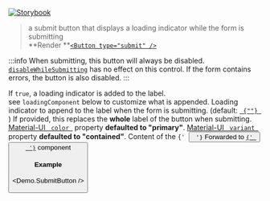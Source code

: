 
[![Storybook](https://img.shields.io/badge/Storybook-%23E06A8C?style=flat-square&logo=storybook&labelColor=%23ececec)](https://main--6193c82ff0559c003a4fdcba.chromatic.com?path=/story/form-controls-submitbutton--default-control)

> a submit button that displays a loading indicator while the form is submitting<br />
> **Render **[`<Button type="submit" />`](https://mui.com/components/buttons/)

:::info
When submitting, this button will always be disabled. [`disableWhileSubmitting`](/docs/Form/react-hook-form/api#props) has no effect on this control. If the form contains errors, the button is also disabled.
:::

<Props>
  <Prop icon="cf.png" name="displayLoading" type="boolean" defaultValue="true">
    If <code>true</code>, a loading indicator is added to the label.<br/>
    see <code>loadingComponent</code> below to customize what is appended.
  </Prop>

  <Prop icon="cf.png" name="loadingComponent" type="node" defaultValue="<CircularProgress />">
    Loading indicator to append to the label when the form is submitting. (default: <a href="https://mui.com/components/progress/#circular" target="_blank"><code> {"<CircularProgress />"} </code></a>)
  </Prop>

  <Prop icon="cf.png" name="alternateLoadingContent" type="node">
    If provided, this replaces the <strong>whole</strong> label of the button when submitting.
  </Prop>

  <Prop icon="mui.png" name="color" type="string" defaultValue='"primary"'>
    <a href="https://mui.com/api/button/#props" target="_blank">Material-UI <code> color </code></a> property <strong>defaulted to "primary"</strong>.
  </Prop>

  <Prop icon="mui.png" name="variant" type="string" defaultValue='"contained"'>
    <a href="https://mui.com/api/button/#props" target="_blank">Material-UI <code> variant </code></a> property <strong>defaulted to "contained"</strong>.
  </Prop>

  <Prop icon="mui.png" name="children" type="node">
    Content of the <code>{' <Button /> '}</code>
  </Prop>

  <Prop icon="mui.png" name="{...props}" type="object">
    Forwarded to <a href="https://mui.com/components/buttons/" target="_blank"><code>{' <Button /> '}</code></a> component
  </Prop>
</Props>

#### Example
<Demo.SubmitButton />